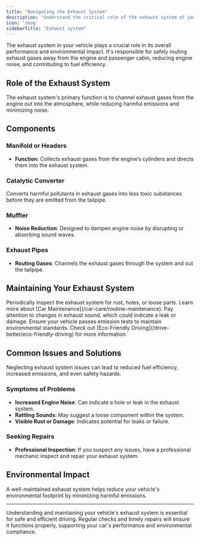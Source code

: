 ```yaml
---
title: "Navigating the Exhaust System"
description: "Understand the critical role of the exhaust system of your vehicle in routing gases away from the engine and cabin, reducing noise, and maintaining fuel efficiency."
icon: 'smog'
sidebarTitle: "Exhaust system"
---
```

<Snippet file="andrei.mdx" />
The exhaust system in your vehicle plays a crucial role in its overall performance and environmental impact. It's responsible for safely routing exhaust gases away from the engine and passenger cabin, reducing engine noise, and contributing to fuel efficiency.

## Role of the Exhaust System

The exhaust system's primary function is to channel exhaust gases from the engine out into the atmosphere, while reducing harmful emissions and minimizing noise.

## Components

### Manifold or Headers

- **Function**: Collects exhaust gases from the engine’s cylinders and directs them into the exhaust system.

### Catalytic Converter

<Tip title="Reducing Emissions">
Converts harmful pollutants in exhaust gases into less toxic substances before they are emitted from the tailpipe.
</Tip>

### Muffler

- **Noise Reduction**: Designed to dampen engine noise by disrupting or absorbing sound waves.

### Exhaust Pipes

- **Routing Gases**: Channels the exhaust gases through the system and out the tailpipe.

## Maintaining Your Exhaust System

<Steps>
  <Step title="Regular Inspections">
    Periodically inspect the exhaust system for rust, holes, or loose parts. Learn more about [Car Maintenance](/car-care/routine-maintenance).
  </Step>
  <Step title="Listen for Changes">
    Pay attention to changes in exhaust sound, which could indicate a leak or damage.
  </Step>
  <Step title="Emission Checks">
    Ensure your vehicle passes emission tests to maintain environmental standards. Check out [Eco-Friendly Driving](/drive-better/eco-friendly-driving) for more information.
  </Step>
</Steps>

## Common Issues and Solutions

<Warning>
Neglecting exhaust system issues can lead to reduced fuel efficiency, increased emissions, and even safety hazards.
</Warning>

### Symptoms of Problems

- **Increased Engine Noise**: Can indicate a hole or leak in the exhaust system.
- **Rattling Sounds**: May suggest a loose component within the system.
- **Visible Rust or Damage**: Indicates potential for leaks or failure.

### Seeking Repairs

- **Professional Inspection**: If you suspect any issues, have a professional mechanic inspect and repair your exhaust system.

## Environmental Impact

<Note>
A well-maintained exhaust system helps reduce your vehicle's environmental footprint by minimizing harmful emissions.
</Note>

---

Understanding and maintaining your vehicle's exhaust system is essential for safe and efficient driving. Regular checks and timely repairs will ensure it functions properly, supporting your car's performance and environmental compliance.

